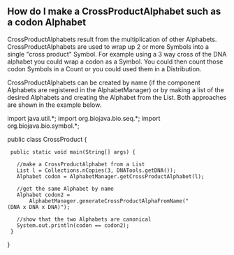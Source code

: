 == How do I make a CrossProductAlphabet such as a codon Alphabet ==

CrossProductAlphabets result from the multiplication of other Alphabets. CrossProductAlphabets are used to wrap up 2 or more Symbols into a single "cross product" Symbol. For example using a 3 way cross of the DNA alphabet you could wrap a codon as a Symbol. You could then count those codon Symbols in a Count or you could used them in a Distribution.

CrossProductAlphabets can be created by name (if the component Alphabets are registered in the AlphabetManager) or by making a list of the desired Alphabets and creating the Alphabet from the List. Both approaches are shown in the example below.

import java.util.*;
import org.biojava.bio.seq.*;
import org.biojava.bio.symbol.*;

public class CrossProduct {
  public static void main(String[] args) {

    //make a CrossProductAlphabet from a List
    List l = Collections.nCopies(3, DNATools.getDNA());
    Alphabet codon = AlphabetManager.getCrossProductAlphabet(l);

    //get the same Alphabet by name
    Alphabet codon2 =
        AlphabetManager.generateCrossProductAlphaFromName("(DNA x DNA x DNA)");

    //show that the two Alphabets are canonical
    System.out.println(codon == codon2);
  }
}